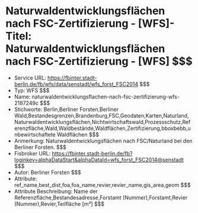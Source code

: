 # Naturwaldentwicklungsflächen nach FSC-Zertifizierung - [WFS]- Titel: Naturwaldentwicklungsflächen nach FSC-Zertifizierung - [WFS] $$$
- Service URL: https://fbinter.stadt-berlin.de/fb/wfs/data/senstadt/wfs_forst_FSC2014 $$$
- Typ: WFS $$$
- Name: naturwaldentwicklungsflachen-nach-fsc-zertifizierung-wfs-2187249c $$$
- Stichworte: Berlin,Berliner Forsten,Berliner Wald,Bestandesgrenzen,Brandenburg,FSC,Geodaten,Karten,Naturland,Naturwaldentwicklungsflächen,Nichtwirtschaftswald,Prozessschutz,Referenzfläche,Wald,Waldbestände,Waldflächen,Zertifizierung,bboxbebb,unbewirtschaftete Waldflächen $$$
- Anmerkung: Naturwaldentwicklungsflächen nach FSC/Naturland bei den Berliner Forsten. $$$
- Fisbroker URL: https://fbinter.stadt-berlin.de/fb?loginkey=alphaDataStart&alphaDataId=wfs_forst_FSC2014@senstadt $$$
- Autor: Berliner Forsten $$$
- Attribute: ref_name,best_dist,foa,foa_name,revier,revier_name,gis_area,geom $$$
- Attribute Beschreibung: Name der Referenzfläche,Bestandesadresse,Forstamt (Nummer),Forstamt,Revier (Nummer),Revier,Teilfläche [m²] $$$
